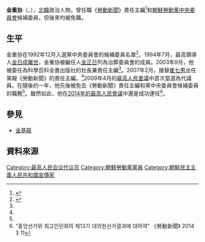 {{noteTA
|G1=Country
|1=zh:北朝鮮; zh-cn:朝鲜; zh-tw:朝鮮; zh-hk:朝鮮; zh-sg:朝鲜;
}}

'''金重协'''（{{lang-ko|김중협}}，{{bd|？||||}}），[[北韓|北韓]]政治人物，曾任職《[[勞動新聞|勞動新聞]]》責任主編<ref>{{cite web |title=特写：“让我们一起为‘中朝友好年’加油” |url=http://kp.china-embassy.org/chn/zt/zgzymtscbd/08scbd/t527866.htm |website=中华人民共和国驻朝鲜民主主义人民共和国大使馆 |accessdate=2020-10-09 |date=2008-12-22}}</ref>和[[朝鮮勞動黨中央委員會|朝鮮勞動黨中央委員會]]候補委員，但後來均被免職。

==生平==
金重协在1992年12月入選黨中央委員會的候補委員名單<ref name="chosun">{{Cite web |url=http://nk.chosun.com/bbs/list.html?table=bbs_11&idxno=4920&page=4&total=112&sc_area=A&sc_word=%C8%C4%BA%B8%C0%A7%BF%F8 |title=김중협 |accessdate=2014-05-15 |archive-date=2019-07-01 |archive-url=https://web.archive.org/web/20190701005747/http://nk.chosun.com/bbs/list.html?table=bbs_11&idxno=4920&page=4&total=112&sc_area=A&sc_word=%C8%C4%BA%B8%C0%A7%BF%F8 |dead-url=no }}</ref>。1994年7月，最高領導人[[金日成之死|金日成離世]]，金重协被繼任人[[金正日|金正日]]列為治葬委員會的成員。2003年9月，他被委任為科學百科全書出版社的社長兼責任主編<ref name="chosun"/>。2007年2月，接替[[崔七男|崔七男]]出任黨報《勞動新聞》的責任主編。<ref name="chosun"/>2009年4月的[[2009年朝鮮民主主義人民共和國最高人民會議選舉|最高人民會議]]中首次當選為代議員。在隨後的一年，他先後被免去《勞動新聞》責任主編和黨中央委員會候補委員的職務<ref name="chosun"/>。雖然如此，他在[[2014年朝鮮民主主義人民共和國最高人民會議選舉|2014年的最高人民會議]]中還是成功連任<ref>"중앙선거위 최고인민회의 제13기 대의원선거결과에 대하여" 《勞動新聞》 2014 3 11</ref>。

==參見==
*[[金基龍|金基龍]]

==資料來源==
{{reflist}}


[[Category:最高人民会议代议员|Category:最高人民会议代议员]]
[[Category:朝鮮勞動黨黨員|Category:朝鮮勞動黨黨員]]
[[Category:朝鮮民主主義人民共和國宣傳家|Category:朝鮮民主主義人民共和國宣傳家]]